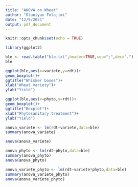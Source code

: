 ```yaml
---
title: "ANOVA on Wheat"
author: "Olaniyan Folajimi"
date: "12/9/2021"
output: pdf_document
---
```


```r
knitr::opts_chunk$set(echo = TRUE)
```

```r
library(ggplot2)
```

```r
ble <- read.table("ble.txt",header=TRUE,sep=";",dec=".")
ble
```

```r
ggplot(ble,aes(x=variete,y=rdt))+
geom_boxplot()+
ggtitle("Whisker boxes")+
xlab("Wheat variety")+
ylab("Yield")
```

```r
ggplot(ble,aes(x=phyto,y=rdt))+
geom_boxplot()+
ggtitle("Boxplot")+
xlab("Phytosanitary treatment")+
ylab("Yield")

```


```r
anova_variete <- lm(rdt~variete,data=ble)
summary(anova_variete)
```

```r
anova(anova_variete)
```
```r
anova_phyto <- lm(rdt~phyto,data=ble)
summary(anova_phyto)
anova(anova_phyto)
```

```r
anova_variete_phyto <- lm(rdt~variete*phyto,data=ble)
summary(anova_variete_phyto)
anova(anova_variete_phyto)

```

